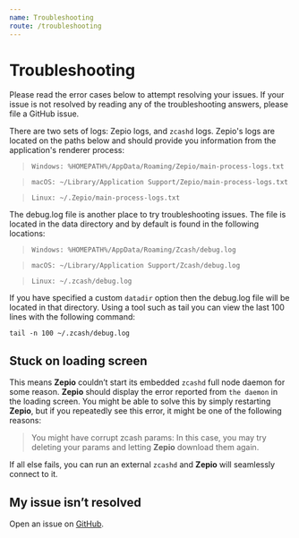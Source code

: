 ```yaml
---
name: Troubleshooting
route: /troubleshooting
---
```


# Troubleshooting

Please read the error cases below to attempt resolving your issues. If your issue is not resolved by reading any of the troubleshooting answers, please file a GitHub issue.

There are two sets of logs: Zepio logs, and `zcashd` logs. Zepio's logs are located on the paths below and should provide you information from the application's renderer process:

> `Windows: %HOMEPATH%/AppData/Roaming/Zepio/main-process-logs.txt`

> `macOS: ~/Library/Application Support/Zepio/main-process-logs.txt`

> `Linux: ~/.Zepio/main-process-logs.txt`

The debug.log file is another place to try troubleshooting issues. The file is located in the data directory and by default is found in the following locations:

> `Windows: %HOMEPATH%/AppData/Roaming/Zcash/debug.log`

> `macOS: ~/Library/Application Support/Zcash/debug.log`

> `Linux: ~/.zcash/debug.log`

If you have specified a custom `datadir` option then the debug.log file will be located in that directory. Using a tool such as tail you can view the last 100 lines with the following command:

`tail -n 100 ~/.zcash/debug.log`

## Stuck on loading screen

This means **Zepio** couldn’t start its embedded `zcashd` full node daemon for some reason. **Zepio** should display the error reported from `the daemon` in the loading screen. You might be able to solve this by simply restarting **Zepio**, but if you repeatedly see this error, it might be one of the following reasons:

> You might have corrupt zcash params: In this case, you may try deleting your params and letting **Zepio** download them again.

If all else fails, you can run an external `zcashd` and **Zepio** will seamlessly connect to it.

## My issue isn’t resolved

Open an issue on [GitHub](https://github.com/ZcashFoundation/zepio/issues).